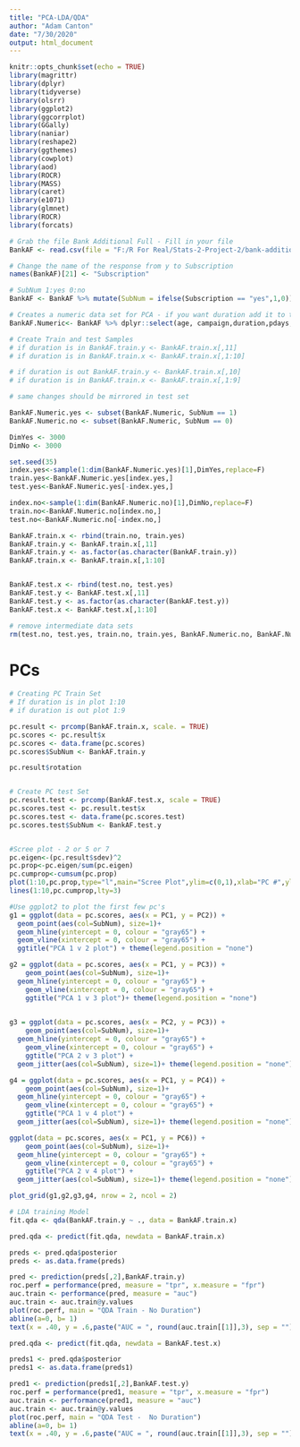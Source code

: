 ```yaml
---
title: "PCA-LDA/QDA"
author: "Adam Canton"
date: "7/30/2020"
output: html_document
---
```


```r
knitr::opts_chunk$set(echo = TRUE)
library(magrittr)
library(dplyr)
library(tidyverse)
library(olsrr)
library(ggplot2)
library(ggcorrplot)
library(GGally)
library(naniar)
library(reshape2)
library(ggthemes)
library(cowplot)
library(aod)
library(ROCR)
library(MASS)
library(caret)
library(e1071)
library(glmnet)
library(ROCR)
library(forcats)
```

```r
# Grab the file Bank Additional Full - Fill in your file
BankAF <- read.csv(file = "F:/R For Real/Stats-2-Project-2/bank-additional-full.csv", sep = ";", header = TRUE)

# Change the name of the response from y to Subscription
names(BankAF)[21] <- "Subscription"

# SubNum 1:yes 0:no
BankAF <- BankAF %>% mutate(SubNum = ifelse(Subscription == "yes",1,0))

# Creates a numeric data set for PCA - if you want duration add it to the select list
BankAF.Numeric<- BankAF %>% dplyr::select(age, campaign,duration,pdays, previous, emp.var.rate, cons.price.idx, cons.conf.idx, euribor3m, nr.employed, SubNum)
```

```r
# Create Train and test Samples
# if duration is in BankAF.train.y <- BankAF.train.x[,11]
# if duration is in BankAF.train.x <- BankAF.train.x[,1:10]

# if duration is out BankAF.train.y <- BankAF.train.x[,10]
# if duration is in BankAF.train.x <- BankAF.train.x[,1:9]

# same changes should be mirrored in test set

BankAF.Numeric.yes <- subset(BankAF.Numeric, SubNum == 1)
BankAF.Numeric.no <- subset(BankAF.Numeric, SubNum == 0)

DimYes <- 3000
DimNo <- 3000

set.seed(35)
index.yes<-sample(1:dim(BankAF.Numeric.yes)[1],DimYes,replace=F)
train.yes<-BankAF.Numeric.yes[index.yes,]
test.yes<-BankAF.Numeric.yes[-index.yes,]

index.no<-sample(1:dim(BankAF.Numeric.no)[1],DimNo,replace=F)
train.no<-BankAF.Numeric.no[index.no,]
test.no<-BankAF.Numeric.no[-index.no,]

BankAF.train.x <- rbind(train.no, train.yes)
BankAF.train.y <- BankAF.train.x[,11]
BankAF.train.y <- as.factor(as.character(BankAF.train.y))
BankAF.train.x <- BankAF.train.x[,1:10]


BankAF.test.x <- rbind(test.no, test.yes)
BankAF.test.y <- BankAF.test.x[,11]
BankAF.test.y <- as.factor(as.character(BankAF.test.y))
BankAF.test.x <- BankAF.test.x[,1:10]

# remove intermediate data sets
rm(test.no, test.yes, train.no, train.yes, BankAF.Numeric.no, BankAF.Numeric.yes)
```

# PCs
```r
# Creating PC Train Set
# If duration is in plot 1:10
# if duration is out plot 1:9

pc.result <- prcomp(BankAF.train.x, scale. = TRUE)
pc.scores <- pc.result$x
pc.scores <- data.frame(pc.scores)
pc.scores$SubNum <- BankAF.train.y

pc.result$rotation


# Create PC test Set
pc.result.test <- prcomp(BankAF.test.x, scale = TRUE)
pc.scores.test <- pc.result.test$x
pc.scores.test <- data.frame(pc.scores.test)
pc.scores.test$SubNum <- BankAF.test.y


#Scree plot - 2 or 5 or 7
pc.eigen<-(pc.result$sdev)^2
pc.prop<-pc.eigen/sum(pc.eigen)
pc.cumprop<-cumsum(pc.prop)
plot(1:10,pc.prop,type="l",main="Scree Plot",ylim=c(0,1),xlab="PC #",ylab="Proportion of Variation")
lines(1:10,pc.cumprop,lty=3)

```

```r
#Use ggplot2 to plot the first few pc's
g1 = ggplot(data = pc.scores, aes(x = PC1, y = PC2)) +
  geom_point(aes(col=SubNum), size=1)+
  geom_hline(yintercept = 0, colour = "gray65") +
  geom_vline(xintercept = 0, colour = "gray65") +
  ggtitle("PCA 1 v 2 plot") + theme(legend.position = "none")

g2 = ggplot(data = pc.scores, aes(x = PC1, y = PC3)) +
    geom_point(aes(col=SubNum), size=1)+
  geom_hline(yintercept = 0, colour = "gray65") +
    geom_vline(xintercept = 0, colour = "gray65") +
    ggtitle("PCA 1 v 3 plot")+ theme(legend.position = "none")

  
g3 = ggplot(data = pc.scores, aes(x = PC2, y = PC3)) +
    geom_point(aes(col=SubNum), size=1)+
  geom_hline(yintercept = 0, colour = "gray65") +
    geom_vline(xintercept = 0, colour = "gray65") +
    ggtitle("PCA 2 v 3 plot") +
  geom_jitter(aes(col=SubNum), size=1)+ theme(legend.position = "none")

g4 = ggplot(data = pc.scores, aes(x = PC1, y = PC4)) +
    geom_point(aes(col=SubNum), size=1)+
  geom_hline(yintercept = 0, colour = "gray65") +
    geom_vline(xintercept = 0, colour = "gray65") +
    ggtitle("PCA 1 v 4 plot") +
  geom_jitter(aes(col=SubNum), size=1)+ theme(legend.position = "none")

ggplot(data = pc.scores, aes(x = PC1, y = PC6)) +
    geom_point(aes(col=SubNum), size=1)+
  geom_hline(yintercept = 0, colour = "gray65") +
    geom_vline(xintercept = 0, colour = "gray65") +
    ggtitle("PCA 2 v 4 plot") +
  geom_jitter(aes(col=SubNum), size=1)+ theme(legend.position = "none")

plot_grid(g1,g2,g3,g4, nrow = 2, ncol = 2)
```

```r
# LDA training Model
fit.qda <- qda(BankAF.train.y ~ ., data = BankAF.train.x)

pred.qda <- predict(fit.qda, newdata = BankAF.train.x)

preds <- pred.qda$posterior
preds <- as.data.frame(preds)

pred <- prediction(preds[,2],BankAF.train.y)
roc.perf = performance(pred, measure = "tpr", x.measure = "fpr")
auc.train <- performance(pred, measure = "auc")
auc.train <- auc.train@y.values
plot(roc.perf, main = "QDA Train - No Duration")
abline(a=0, b= 1)
text(x = .40, y = .6,paste("AUC = ", round(auc.train[[1]],3), sep = ""))

```

```r
pred.qda <- predict(fit.qda, newdata = BankAF.test.x)

preds1 <- pred.qda$posterior
preds1 <- as.data.frame(preds1)

pred1 <- prediction(preds1[,2],BankAF.test.y)
roc.perf = performance(pred1, measure = "tpr", x.measure = "fpr")
auc.train <- performance(pred1, measure = "auc")
auc.train <- auc.train@y.values
plot(roc.perf, main = "QDA Test -  No Duration")
abline(a=0, b= 1)
text(x = .40, y = .6,paste("AUC = ", round(auc.train[[1]],3), sep = ""))


```

